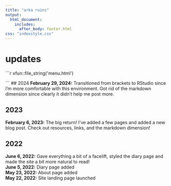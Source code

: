 ```yaml
---
title: "arka ruins"
output: 
  html_document:
    includes:
      after_body: footer.html
css: "indexstyle.css"
---
```


# updates {.tabset .tabset-pills}

:::{.container}

```{=html}
```r
xfun::file_string('menu.html')
```
```
## 2024
**February 29, 2024:** Transitioned from brackets to RStudio since I'm more comfortable with this environment. Got rid of the markdown dimension since clearly it didn't help me post more.  

## 2023
**February 6, 2023:** The big return! I've added a few pages and added a new blog post. Check out resources, links, and the markdown dimension!  

## 2022
**June 6, 2022:** Gave everything a bit of a facelift, styled the diary page and made the site a bit more natural to read!  
**June 5, 2022:** Diary page added  
**May 23, 2022:** About page added  
**May 22, 2022:** Site landing page launched
:::